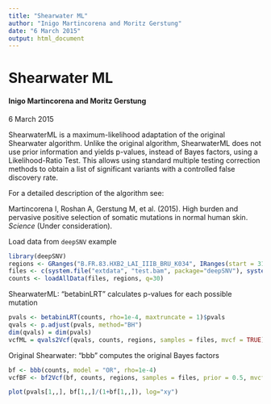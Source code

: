 ```yaml
---
title: "Shearwater ML"
author: "Inigo Martincorena and Moritz Gerstung"
date: "6 March 2015"
output: html_document
---
```

<!--
%\VignetteEngine{knitr::knitr}
%\VignetteIndexEntry{Shearwater ML}
%\VignetteDepends{deepSNV}
-->

# Shearwater ML
#### Inigo Martincorena and Moritz Gerstung
6 March 2015

ShearwaterML is a maximum-likelihood adaptation of the original Shearwater algorithm. Unlike the original algorithm, ShearwaterML does not use prior information 
and yields p-values, instead of Bayes factors, using a Likelihood-Ratio Test. This allows using standard multiple testing correction 
methods to obtain a list of significant variants with a controlled false discovery rate.

For a detailed description of the algorithm see:

Martincorena I, Roshan A, Gerstung M, et al. (2015). High burden and pervasive positive selection of somatic mutations in normal human skin. _Science_ (Under consideration).

Load data from `deepSNV` example
```r
library(deepSNV)
regions <- GRanges("B.FR.83.HXB2_LAI_IIIB_BRU_K034", IRanges(start = 3120, end=3140))
files <- c(system.file("extdata", "test.bam", package="deepSNV"), system.file("extdata", "control.bam", package="deepSNV"))
counts <- loadAllData(files, regions, q=30)
```

ShearwaterML: "betabinLRT" calculates p-values for each possible mutation
```r
pvals <- betabinLRT(counts, rho=1e-4, maxtruncate = 1)$pvals
qvals <- p.adjust(pvals, method="BH")
dim(qvals) = dim(pvals)
vcfML = qvals2Vcf(qvals, counts, regions, samples = files, mvcf = TRUE)
```

Original Shearwater: "bbb" computes the original Bayes factors

```r
bf <- bbb(counts, model = "OR", rho=1e-4)
vcfBF <- bf2Vcf(bf, counts, regions, samples = files, prior = 0.5, mvcf = TRUE)

plot(pvals[1,,], bf[1,,]/(1+bf[1,,]), log="xy")
```
